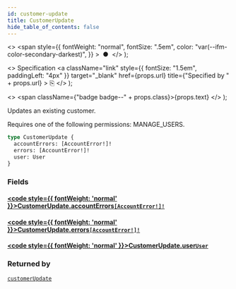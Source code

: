 ```yaml
---
id: customer-update
title: CustomerUpdate
hide_table_of_contents: false
---
```


  <>
    <span
      style={{
        fontWeight: "normal",
        fontSize: ".5em",
        color: "var(--ifm-color-secondary-darkest)",
      }}
    >
      &nbsp;●&nbsp;
    </span>
  </>
);

  <>
    Specification
    <a
      className="link"
      style={{ fontSize: "1.5em", paddingLeft: "4px" }}
      target="\_blank"
      href={props.url}
      title={"Specified by " + props.url}
    >
      ⎘
    </a>
  </>
);

  <>
    <span className={"badge badge--" + props.class}>{props.text}</span>
  </>
);

Updates an existing customer.

Requires one of the following permissions: MANAGE_USERS.

```graphql
type CustomerUpdate {
  accountErrors: [AccountError!]!
  errors: [AccountError!]!
  user: User
}
```

### Fields

#### [<code style={{ fontWeight: 'normal' }}>CustomerUpdate.<b>accountErrors</b></code>](#)<Bullet />[`[AccountError!]!`](../../../storefront/users/objects/account-error) <Badge class="secondary" text="non-null"/> <Badge class="secondary" text="object"/>

>

#### [<code style={{ fontWeight: 'normal' }}>CustomerUpdate.<b>errors</b></code>](#)<Bullet />[`[AccountError!]!`](../../../storefront/users/objects/account-error) <Badge class="secondary" text="non-null"/> <Badge class="secondary" text="object"/>

>

#### [<code style={{ fontWeight: 'normal' }}>CustomerUpdate.<b>user</b></code>](#)<Bullet />[`User`](../../../storefront/users/objects/user) <Badge class="secondary" text="object"/>

>

### Returned by

[`customerUpdate`](../../../storefront/users/mutations/customer-update) <Badge class="secondary" text="mutation"/>
